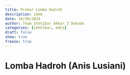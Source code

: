 ```yaml
---
title: Proker Lomba Hadroh
description: idem
date: 10/20/2024
author: Team Ikhtibar Akbar 2 Dekade
categories: [ikhtibar, mdta]
draft: false
show: true
freeze: true
---
```


# Lomba Hadroh (Anis Lusiani)


